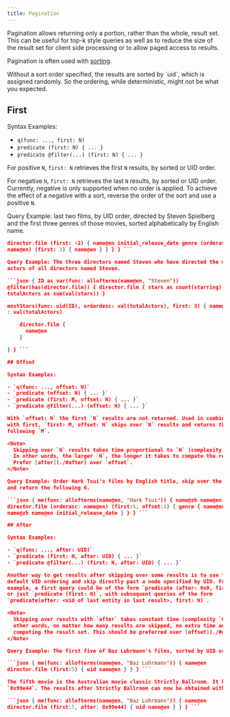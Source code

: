 ```yaml
---
title: Pagination
---
```


Pagination allows returning only a portion, rather than the whole, result set.
This can be useful for top-k style queries as well as to reduce the size of the
result set for client side processing or to allow paged access to results.

Pagination is often used with [sorting](./query-language/sorting.md).

<Note>
  Without a sort order specified, the results are sorted by `uid`, which is
  assigned randomly. So the ordering, while deterministic, might not be what you
  expected.
</Note>

## First

Syntax Examples:

- `q(func: ..., first: N)`
- `predicate (first: N) { ... }`
- `predicate @filter(...) (first: N) { ... }`

For positive `N`, `first: N` retrieves the first `N` results, by sorted or UID
order.

For negative `N`, `first: N` retrieves the last `N` results, by sorted or UID
order. Currently, negative is only supported when no order is applied. To
achieve the effect of a negative with a sort, reverse the order of the sort and
use a positive `N`.

Query Example: last two films, by UID order, directed by Steven Spielberg and
the first three genres of those movies, sorted alphabetically by English name.

````json { me(func: allofterms(name@en, "Steven Spielberg")) {
director.film (first: -2) { name@en initial_release_date genre (orderasc:
name@en) (first: 3) { name@en } } } } ```

Query Example: The three directors named Steven who have directed the most
actors of all directors named Steven.

```json { ID as var(func: allofterms(name@en, "Steven"))
@filter(has(director.film)) { director.film { stars as count(starring) }
totalActors as sum(val(stars)) }

mostStars(func: uid(ID), orderdesc: val(totalActors), first: 3) { name@en stars
: val(totalActors)

    director.film {
      name@en
    }

} } ```

## Offset

Syntax Examples:

- `q(func: ..., offset: N)`
- `predicate (offset: N) { ... }`
- `predicate (first: M, offset: N) { ... }`
- `predicate @filter(...) (offset: N) { ... }`

With `offset: N` the first `N` results are not returned. Used in combination
with first, `first: M, offset: N` skips over `N` results and returns the
following `M`.

<Note>
  Skipping over `N` results takes time proportional to `N` (complexity `O(N)`).
  In other words, the larger `N`, the longer it takes to compute the result set.
  Prefer [after](./#after) over `offset`.
</Note>

Query Example: Order Hark Tsui's films by English title, skip over the first 4
and return the following 6.

```json { me(func: allofterms(name@en, "Hark Tsui")) { name@zh name@en
director.film (orderasc: name@en) (first:6, offset:4) { genre { name@en }
name@zh name@en initial_release_date } } } ```

## After

Syntax Examples:

- `q(func: ..., after: UID)`
- `predicate (first: N, after: UID) { ... }`
- `predicate @filter(...) (first: N, after: UID) { ... }`

Another way to get results after skipping over some results is to use the
default UID ordering and skip directly past a node specified by UID. For
example, a first query could be of the form `predicate (after: 0x0, first: N)`,
or just `predicate (first: N)`, with subsequent queries of the form
`predicate(after: <uid of last entity in last result>, first: N)`.

<Note>
  Skipping over results with `after` takes constant time (complexity `O(1)`). In
  other words, no matter how many results are skipped, no extra time adds to
  computing the result set. This should be preferred over [offset](./#offset).
</Note>

Query Example: The first five of Baz Luhrmann's films, sorted by UID order.

```json { me(func: allofterms(name@en, "Baz Luhrmann")) { name@en
director.film (first:5) { uid name@en } } } ```

The fifth movie is the Australian movie classic Strictly Ballroom. It has UID
`0x99e44`. The results after Strictly Ballroom can now be obtained with `after`.

```json { me(func: allofterms(name@en, "Baz Luhrmann")) { name@en
director.film (first:5, after: 0x99e44) { uid name@en } } } ```
````
